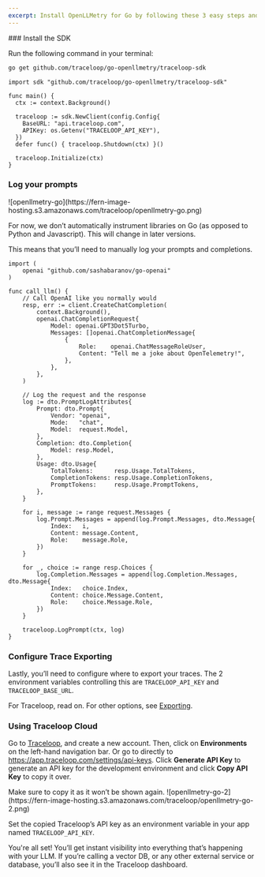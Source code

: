 ```yaml
---
excerpt: Install OpenLLMetry for Go by following these 3 easy steps and get instant monitoring.
---
```


<Steps>
### Install the SDK

Run the following command in your terminal:

```bash
go get github.com/traceloop/go-openllmetry/traceloop-sdk
```

```golang
import sdk "github.com/traceloop/go-openllmetry/traceloop-sdk"

func main() {
  ctx := context.Background()

  traceloop := sdk.NewClient(config.Config{
    BaseURL: "api.traceloop.com",
    APIKey: os.Getenv("TRACELOOP_API_KEY"),
  })
  defer func() { traceloop.Shutdown(ctx) }()

  traceloop.Initialize(ctx)
}
```

### Log your prompts

<Frame>
![openllmetry-go](https://fern-image-hosting.s3.amazonaws.com/traceloop/openllmetry-go.png)
</Frame>

For now, we don’t automatically instrument libraries on Go (as opposed to Python and Javascript). This will change in later versions.

This means that you’ll need to manually log your prompts and completions.

```golang
import (
    openai "github.com/sashabaranov/go-openai"
)

func call_llm() {
	// Call OpenAI like you normally would
	resp, err := client.CreateChatCompletion(
		context.Background(),
		openai.ChatCompletionRequest{
			Model: openai.GPT3Dot5Turbo,
			Messages: []openai.ChatCompletionMessage{
				{
					Role:    openai.ChatMessageRoleUser,
					Content: "Tell me a joke about OpenTelemetry!",
				},
			},
		},
	)

	// Log the request and the response
	log := dto.PromptLogAttributes{
		Prompt: dto.Prompt{
			Vendor: "openai",
			Mode:   "chat",
			Model:  request.Model,
		},
		Completion: dto.Completion{
			Model: resp.Model,
		},
		Usage: dto.Usage{
			TotalTokens:      resp.Usage.TotalTokens,
			CompletionTokens: resp.Usage.CompletionTokens,
			PromptTokens:     resp.Usage.PromptTokens,
		},
	}

	for i, message := range request.Messages {
		log.Prompt.Messages = append(log.Prompt.Messages, dto.Message{
			Index:   i,
			Content: message.Content,
			Role:    message.Role,
		})
	}

	for _, choice := range resp.Choices {
		log.Completion.Messages = append(log.Completion.Messages, dto.Message{
			Index:   choice.Index,
			Content: choice.Message.Content,
			Role:    choice.Message.Role,
		})
	}

	traceloop.LogPrompt(ctx, log)
}

```

### Configure Trace Exporting

Lastly, you’ll need to configure where to export your traces. The 2 environment variables controlling this are `TRACELOOP_API_KEY` and `TRACELOOP_BASE_URL`.

For Traceloop, read on. For other options, see [Exporting](/open-ll-metry/integrations/overview).

### Using Traceloop Cloud

Go to [Traceloop](https://app.traceloop.com/), and create a new account. Then, click on **Environments** on the left-hand navigation bar. Or go to directly to https://app.traceloop.com/settings/api-keys. Click **Generate API Key** to generate an API key for the development environment and click **Copy API Key** to copy it over.

<Callout intent="warn">
Make sure to copy it as it won’t be shown again.
</Callout>

<Frame>
![openllmetry-go-2](https://fern-image-hosting.s3.amazonaws.com/traceloop/openllmetry-go-2.png)
</Frame>

Set the copied Traceloop’s API key as an environment variable in your app named `TRACELOOP_API_KEY`.

</Steps>

You're all set! You’ll get instant visibility into everything that’s happening with your LLM. If you’re calling a vector DB, or any other external service or database, you’ll also see it in the Traceloop dashboard.

